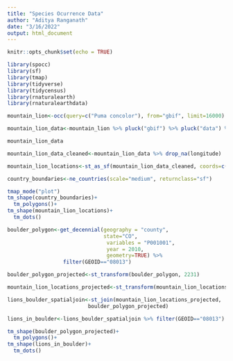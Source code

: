 ```yaml
---
title: "Species Ocurrence Data"
author: "Aditya Ranganath"
date: "3/16/2022"
output: html_document
---
```


```r
knitr::opts_chunk$set(echo = TRUE)
```

```r
library(spocc)
library(sf)
library(tmap)
library(tidyverse)
library(tidycensus)
library(rnaturalearth)
library(rnaturalearthdata)
```

```r
mountain_lion<-occ(query=c("Puma concolor"), from="gbif", limit=16000)
```

```r
mountain_lion_data<-mountain_lion %>% pluck("gbif") %>% pluck("data") %>% pluck("Puma_concolor")
```

```r
mountain_lion_data
```

```r
mountain_lion_data_cleaned<-mountain_lion_data %>% drop_na(longitude)
```

```r
mountain_lion_locations<-st_as_sf(mountain_lion_data_cleaned, coords=c("longitude", "latitude"), crs=4326)
```

```r
country_boundaries<-ne_countries(scale="medium", returnclass="sf")
```


```r
tmap_mode("plot")
tm_shape(country_boundaries)+
  tm_polygons()+
tm_shape(mountain_lion_locations)+
  tm_dots()
```

```r
boulder_polygon<-get_decennial(geography = "county",
                               state="CO",
                                variables = "P001001",
                                year = 2010,
                                geometry=TRUE) %>% 
                  filter(GEOID=="08013")
```


```r
boulder_polygon_projected<-st_transform(boulder_polygon, 2231)
```

```r
mountain_lion_locations_projected<-st_transform(mountain_lion_locations, crs=st_crs(boulder_polygon_projected))
```

```r
lions_boulder_spatialjoin<-st_join(mountain_lion_locations_projected,
                          boulder_polygon_projected)
```

```r
lions_in_boulder<-lions_boulder_spatialjoin %>% filter(GEOID=="08013")
```

```r
tm_shape(boulder_polygon_projected)+
  tm_polygons()+
tm_shape(lions_in_boulder)+
  tm_dots()
  
```


